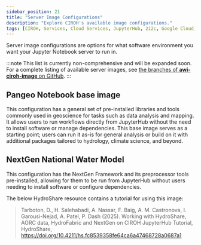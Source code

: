 ```yaml
---
sidebar_position: 21
title: "Server Image Configurations"
description: "Explore CIROH's available image configurations."
tags: [CIROH, Services, Cloud Services, JupyterHub, 2i2c, Google Cloud, Education]
---
```


<!--
    SIDEBAR POSITION INDEXING
    00-09: Base-level information
    10-19: Integrations with outside cloud providers
    20-29: Custom image information
    30-39: Miscellaneous/Troubleshooting
-->

Server image configurations are options for what software environment you want your Jupyter Notebook server to run in.

:::note
This list is currently non-comprehensive and will be expanded soon.  
For a complete listing of available server images, see [the branches of **awi-ciroh-image** on GitHub](https://github.com/CIROH-UA/awi-ciroh-image/branches).
:::

## Pangeo Notebook base image

This configuration has a general set of pre-installed libraries and tools commonly used in geoscience for tasks such as data analysis and mapping. It allows users to run workflows directly from JupyterHub without the need to install software or manage dependencies. This base image serves as a starting point; users can run it as-is for general analysis or build on it with additional packages tailored to hydrology, climate science, and beyond.

## NextGen National Water Model

This configuration has the NextGen Framework and its preprocessor tools pre-installed, allowing for them to be run from JupyterHub without users needing to install software or configure dependencies.

The below HydroShare resource contains a tutorial for using this image:
> Tarboton, D., H. Salehabadi, A. Nassar, F. Baig, A. M. Castronova, I. Garousi-Nejad, A. Patel, P. Dash (2025). Working with HydroShare, AORC data, HydroFabric and NextGen on CIROH JupyterHub Tutorial, HydroShare, https://doi.org/10.4211/hs.fc8539358fe64ca6a47468728a0687a1

<!-- TODO: Add info on more images, if available -->